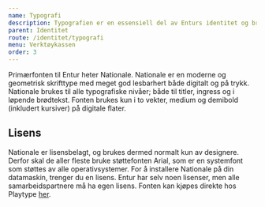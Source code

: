 ```yaml
---
name: Typografi
description: Typografien er en essensiell del av Enturs identitet og brukergrensesnitt for å sikre god lesbarhet og skape gode brukeropplevelser.
parent: Identitet
route: /identitet/typografi
menu: Verktøykassen
order: 3
---
```



<PageHeader />

Primærfonten til Entur heter Nationale. Nationale er en moderne og geometrisk skrifttype med meget god lesbarhert både digitalt og på trykk. Nationale brukes til alle typografiske nivåer; både til titler, ingress og i løpende brødtekst. Fonten brukes kun i to vekter, medium og demibold (inkludert kursiver) på digitale flater.

<TypographyDisplay />

<TypographyDisplay bold />

## Lisens

Nationale er lisensbelagt, og brukes dermed normalt kun av designere.
Derfor skal de aller fleste bruke støttefonten Arial, som er en systemfont som støttes av alle operativsystemer.
For å installere Nationale på din datamaskin, trenger du en lisens. Entur har selv noen lisenser, men alle samarbeidspartnere må ha egen lisens.
Fonten kan kjøpes direkte hos Playtype [her](https://playtype.com/index.php?q=font/nationale).
